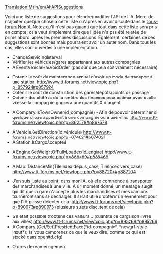 [[Translation:Main/en/AI:APISuggestions]]
{{en/-}}
{{fr/NonIA}}

Voici une liste de suggestions pour étendre/modifier l'API de l'IA. Merci de n'ajouter quelque chose à cette liste qu'après en avoir discuté dans le [http://www.tt-forums.net/viewforum.php?f=65 sous-forum NonIA]. Notez qu'il n'est pas garanti que tout dans cette liste sera pris en compte; cela veut simplement dire que l'idée n'a pas été rejetée de prime abord, après les premières discussions. Également, certaines de ces suggestions sont bonnes mais pourraient avoir un autre nom. Dans tous les cas, elles sont ouvertes à une implémentation.

*ChangeServicingInterval
*Vérifier les véhicules/gares appartenant aux autres compagnies
*AIEventVehicleHasVoidOrder (pas sûr que cela soit vraiment nécessaire)

* Obtenir le coût de maintenance annuel d'avoir un mode de transport à une station. http://www.tt-forums.net/viewtopic.php?p=857924#p857924
* Obtenir le coût de construction des gares/dépôts/points de passage
* Obtenir des chiffres de la fenêtre des finances pour estimer avec quelle vitesse la compagnie gagnera une quantité X d'argent

* AICompany.IsTownOwner(id_compagnie) - Afin de pouvoir déterminer si quelque chose appartient à une compagnie ou à une ville. http://www.tt-forums.net/viewtopic.php?p=862578#p862578

* AIVehicle.GetDirection(id_véhicule) http://www.tt-forums.net/viewtopic.php?p=874821#p874821
* AIStation.IsCargoAccepted

* AIEngine.GetWeightOfFullyLoaded(id_engine) http://www.tt-forums.net/viewtopic.php?p=886469#p886469

* AIMap::DistanceMin(TileIndex depuis_case, TileIndex vers_case) http://www.tt-forums.net/viewtopic.php?p=887204#p887204

* J'en suis juste au point, dans mon IA, où elle commence à transporter des marchandises à une ville. À un moment donné, un message surgit qui dit que la gare n'accepte plus les marchandises et mes camions tourneront sans se décharger. Il serait utile d'obtenir un événement pour que l'IA puisse détecter cela. http://www.tt-forums.net/viewtopic.php?p=890973#p890973 (plusieurs sujets discutent de cela)

* S'il était possible d'obtenir ces valeurs... (quantité de cargaison livrée aux villes) http://www.tt-forums.net/viewtopic.php?p=895269#p895269
* AICompany.[Get/Set]PresidentFace(*id-compagnie*, *newgrf-style-input*); (si vous comprenez ce que je veux dire, comme ce qui est stocké dans openttd.cfg)

* Ordres de réaménagement